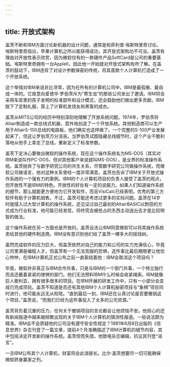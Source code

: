```yaml
---
---
---
```

title: 开放式架构
---




盖茨不断和IBM方面讨论新机器的设计问题，通常是和菲利普·埃斯特里奇讨论。埃斯特里奇指出，苹果计算机之所以能获得成功，其开放式架构功不可没。盖茨有理由对开放性表示欣赏，因为微软仅有的一款硬件产品SoftCard是公司的重要基础。埃斯特里奇拥有一台AppleII，因此他一开始就对开放式架构有所了解。在盖茨的鼓动下，IBM违背了对设计参数保密的传统，将其首款个人计算机打造成了一个开放系统。

这个举措对IBM来说非比寻常，因为在所有的计算机公司中，IBM是最孤傲、最自成一体的。它故意向爱德华·罗伯茨斥为“寄生虫”的那些公司发出了邀请。IBM将会采用车库里的孩子发明的标准部件和设计模式，还会鼓励他们做出更多贡献。IBM脱下了定制礼服，穿上了计算机发烧友和黑客的成衣。

盖茨从MITS公司的经历中特别深刻地理解了开放系统问题。1974年，罗伯茨将Altair制造成一款总线式机器，意外地创造了一个开放系统。其他制造商可以生产用于AltairS-100总线的电路板，他们确实也这样做了。一个完整的S-100产业发展起来了，但这让罗伯茨万分沮丧。当罗伯茨试图隐藏总线细节时，这个产业干脆利落地从他手上拿走了总线，重新定义了标准参数。

盖茨下定决心要做出微软的操作系统，现在这个操作系统名为MS-DOS（其实对IBM来说叫作PC-DOS，但对其他客户来说就叫MS-DOS），是业界的标准操作系统。盖茨抛弃了与数字研究公司的共生关系，尽管数字研究公司做操作系统，而微软公司做语言，他对这种关系曾经一度非常满意。盖茨也告诉了IBM关于开放式操作系统的一个强有力的案例。IBM的个人计算机项目的负责人接受了盖茨的观点，但开放性不是IBM的特色。开放性的好处有一定的说服力。如果人们知道操作系统的细节，那么就能更方便地为它开发软件，而且VisiCalc已经表明，优秀的第三方软件有助于计算机销售。不过，盖茨可能还考虑过更多的实际问题。盖茨在14岁时就侵入过大型计算机的操作系统，还见证过自己最初的AltairBASIC以剽窃的方式成为行业标准，他可能已经发现，将终究会被抢占的东西主动送出去才是比较明智的做法。

这个操作系统在另一方面也是开放的。盖茨设法让IBM同意微软可以将其操作系统卖给其他的硬件制造商。IBM没有意识到他们给了盖茨一棵多大的摇钱树。

虽然完成软件的压力巨大，但盖茨依然对自己的能力和公司的实力充满信心，毕竟公司里满是编程人才。但盖茨有一个无法克服的恐惧，这件事比最后期限更让他忧心忡忡，在IBM计算机正式公布之前一直萦绕着他：IBM会取消这个项目吗？

毕竟，微软并非真正与IBM合作共事，只是与IBM的一个部门共事，一个特立独行而且还戴着紧紧的镣铐的部门。他们无法预料IBM什么时候会收紧绳索。IBM就像巨人歌利亚，拥有很多很多的项目。在IBM开展的研发工作中，只有一小部分会变成已完成项目。盖茨不知道是否还有其他IBM个人计算机秘密项目与“象棋”项目同时进行，他可能永远无从知晓。“直到最后一刻，IBM还在认真讨论是否要撤销这个项目，”盖茨说，“而我们已经为这件事投入了太多的公司资源。”

盖茨背负着沉重的压力，任何关于撤销项目的言论都会让他烦恼不安。他担心的还有新闻报道中越来越频繁出现的关于IBM个人计算机的猜测性报道。一些说法颇为精准。IBM会不会质疑他的公司没有遵守安全性规定？1981年6月8日出版的《信息世界》杂志刊登了一篇文章，提前4个月准确描述了IBM计算机的细节内容，其中包括决定开发新的操作系统。盖茨惊慌失措，他致电杂志编辑，抗议其刊登“谣言”。

一旦IBM公布其个人计算机，财富将会此消彼长。比尔·盖茨想要尽一切可能确保微软跻身赢家之列。